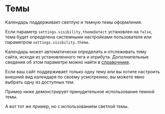 # Темы

Календарь поддерживает светлую и темную темы оформления.

Если параметр `settings.visibility.themeDetect` установлен на `false`, тема будет определена системными настройками пользователя или параметром `settings.visibility.theme`.

Календарь может автоматически определить и отслеживать тему сайта, исходя из установленного тега и атрибута. Дополнительные сведения об этом параметре можно найти в <a href="/docs/reference/additionally/settings#visibility-themeDetect">справочнике</a>.

Если ваш сайт поддерживает только одну тему или вы хотите настроить внешний вид календаря по своему усмотрению, вы можете явно выбрать одну из доступных тем.

Пример ниже демонстрирует принудительное использование темной темы.

<Sandbox example="customization-and-modification-themes-dark" themeDetection={false} />

А вот тот же пример, но с использованием светлой темы.

<Sandbox example="customization-and-modification-themes-light" themeDetection={false} />
